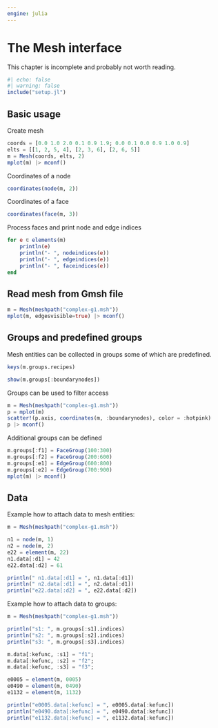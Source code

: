 ```yaml
---
engine: julia
---
```


# The Mesh interface

This chapter is incomplete and probably not worth reading.

```julia
#| echo: false
#| warning: false
include("setup.jl")
```

## Basic usage

Create mesh

```julia
coords = [0.0 1.0 2.0 0.1 0.9 1.9; 0.0 0.1 0.0 0.9 1.0 0.9]
elts = [[1, 2, 5, 4], [2, 3, 6], [2, 6, 5]]
m = Mesh(coords, elts, 2)
mplot(m) |> mconf()
```

Coordinates of a node

```julia
coordinates(node(m, 2))
```

Coordinates of a face

```julia
coordinates(face(m, 3))
```

Process faces and print node and edge indices

```julia
for e ∈ elements(m)
    println(e)
    println("- ", nodeindices(e))
    println("- ", edgeindices(e))
    println("- ", faceindices(e))
end
```

## Read mesh from Gmsh file

```julia
m = Mesh(meshpath("complex-g1.msh"))
mplot(m, edgesvisible=true) |> mconf()
```

## Groups and predefined groups

Mesh entities can be collected in groups some of which are predefined.

```julia
keys(m.groups.recipes)
```

```julia
show(m.groups[:boundarynodes])
```

Groups can be used to filter access

```julia
m = Mesh(meshpath("complex-g1.msh"))
p = mplot(m)
scatter!(p.axis, coordinates(m, :boundarynodes), color = :hotpink)
p |> mconf()
```

Additional groups can be defined

```julia
m.groups[:f1] = FaceGroup(100:300)
m.groups[:f2] = FaceGroup(200:600)
m.groups[:e1] = EdgeGroup(600:800)
m.groups[:e2] = EdgeGroup(700:900)
mplot(m) |> mconf()
```

## Data

Example how to attach data to mesh entities:

```julia
m = Mesh(meshpath("complex-g1.msh"))

n1 = node(m, 1)
n2 = node(m, 2)
e22 = element(m, 22)
n1.data[:d1] = 42
e22.data[:d2] = 61

println(" n1.data[:d1] = ", n1.data[:d1])
println(" n2.data[:d1] = ", n2.data[:d1])
println("e22.data[:d2] = ", e22.data[:d2])
```

Example how to attach data to groups:

```julia
m = Mesh(meshpath("complex-g1.msh"))

println("s1: ", m.groups[:s1].indices)
println("s2: ", m.groups[:s2].indices)
println("s3: ", m.groups[:s3].indices)

m.data[:kefunc, :s1] = "f1";
m.data[:kefunc, :s2] = "f2";
m.data[:kefunc, :s3] = "f3";

e0005 = element(m, 0005)
e0490 = element(m, 0490)
e1132 = element(m, 1132)

println("e0005.data[:kefunc] = ", e0005.data[:kefunc])
println("e0490.data[:kefunc] = ", e0490.data[:kefunc])
println("e1132.data[:kefunc] = ", e1132.data[:kefunc])
```
